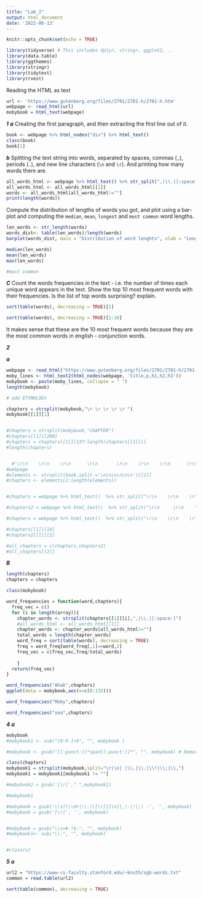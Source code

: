 ```yaml
---
title: "Lab_2"
output: html_document
date: '2022-06-13'
---
```


```r
knitr::opts_chunk$set(echo = TRUE)
```

```r
library(tidyverse) # This includes dplyr, stringr, ggplot2, .. 
library(data.table)
library(ggthemes)
library(stringr)
library(tidytext) 
library(rvest)
``` 
Reading the HTML as text
```r
url <- 'https://www.gutenberg.org/files/2701/2701-h/2701-h.htm'
webpage <- read_html(url)
mobybook = html_text(webpage)

```
***1***
***a*** Creating the first paragraph, and then extracting the first line out of it. 
```r

book <- webpage %>% html_nodes("div") %>% html_text()
class(book)
book[1]


```

***b*** Splitting the text string into words, separated by spaces, commas (`,`), periods (`.`), and new line characters (`\n` and `\r`). And printing how many words there are.
```r

all_words_html <- webpage %>% html_text() %>% str_split(",|\\.|[:space:]")
all_words_html <- all_words_html[[1]]
words <- all_words_html[all_words_html!=""]
print(length(words))


  ```
Compute the distribution of lengths of words you got, and plot using a bar-plot and computing the `median`, `mean`, `longest` and `most common` word lengths.
```r

len_words <- str_length(words)
words_dist<- table(len_words)/length(words)
barplot(words_dist, main = "Distribution of word lenghts", xlab = "Lenght of word", ylab = "Distribution of word length")

median(len_words)
mean(len_words)
max(len_words)

#most common

```

***C*** Count the words frequencies in the text - i.e. the number of times each unique word appears in the text.
Show the top 10 most frequent words with their frequencies. Is the list of top words surprising? explain. 

```r
sort(table(words), decreasing = TRUE)[1]

sort(table(words), decreasing = TRUE)[1:10] 

```

It makes sense that these are the 10 most frequent words because they are the most common words in english - conjunction words.


***2***

***a***

```r
webpage <- read_html("https://www.gutenberg.org/files/2701/2701-h/2701-h.htm#link2HCH0004")
moby_lines <- html_text2(html_nodes(webpage, 'title,p,h1,h2,h3'))
mobybook <- paste(moby_lines, collapse = " ")
length(mobybook)

# add ETYMOLOGY

chapters = strsplit(mobybook,"\r \r \r \r \r ")
mobybook[[1]][1]


#chapters = strsplit(mobybook,"CHAPTER")
#chapters[[1]][200]
#chapters = chapters[[1]][137:length(chapters[[1]])]
#length(chapters)


  #"\r\n    \r\n    \r\n      \r\n       \r\n    \r\n    \r\n      \r\n    \r\n      "
#webpage
#elements <- strsplit(book,split ='\n\n\n\n\n\n')[[1]]
#chapters <- elements[2:length(elements)]


#chapters = webpage %>% html_text()  %>% str_split("\r\n    \r\n    \r\n      \r\n       \r\n    \r\n    \r\n      \r\n    \r\n      ")

#chapters2 = webpage %>% html_text()  %>% str_split("\r\n     \r\n    \r\n      \r\n       \r\n    \r\n    \r\n      \r\n    \r\n      ")

#chapters = webpage %>% html_text()  %>% str_split("\r\n    \r\n    \r\n      \r\n       \r\n    \r\n    \r\n      \r\n    \r\n      ")

#chapters[[1]][14]
#chapters2[[1]][2]

#all_chapters = c(chapters,chapters2)
#all_chapters[[2]]

```




***B***

```r

length(chapters)
chapters = chapters

class(mobybook)

word_frequencies = function(word,chapters){
  freq_vec = c()
  for (i in length(array)){ 
    chapter_words <- strsplit(chapters[[1]][i],",|\\.|[:space:]")
    #all_words_html <- all_words_html[[1]]
    chapter_words <- chapter_words[all_words_html!=""]
    total_words = length(chapter_words)
    word_freq = sort(table(words), decreasing = TRUE)
    freq = word_freq[word_freq[,1]==word,2]
    freq_vec = c(freq_vec,freq/total_words)
    
    }
  return(freq_vec) 
}

word_frequencies("Ahab",chapters)
ggplot(data = mobybook,aes(x=c(0:135)))

word_frequencies("Moby",chapters)

word_frequencies("sea",chapters)


```

***4***
***a***

```r
mobybook
#mobybook1 <- sub("[0-9.]+$", "", mobybook )

#mobybook <- gsub("[[:punct:]]*span[[:punct:]]*", "", mobybook) # Remove 

class(chapters)
mobybook1 = strsplit(mobybook,split="\r|\n| |\\.|\\.|\\!|\\;|\\,")
mobybook1 = mobybook1[mobybook1 != ""]

#mobybook2 = gsub('[\r]'," ",mobybook1)

#mobybook1

#mobybook = gsub('\\s?(\\d+|\\.)|[\r]|[\n]|,|-|!|;| -', '', mobybook)
#mobybook = gsub('[\r]', '', mobybook)


#mobybook = gsub("\\s+#.*$-", "", mobybook)
#mobybook1<- sub("\\.", "", mobybook)


#class(v)

```



***5***
***a***

```r
url2 = "https://www-cs-faculty.stanford.edu/~knuth/sgb-words.txt"
common = read.table(url2)

sort(table(common), decreasing = TRUE)

```






